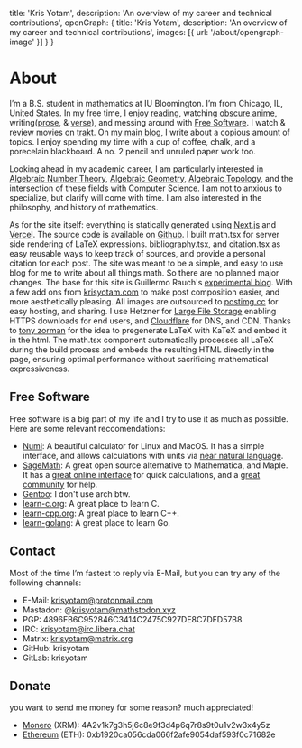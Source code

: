 
  title: 'Kris Yotam',
  description: 'An overview of my career and technical contributions',
  openGraph: {
    title: 'Kris Yotam',
    description: 'An overview of my career and technical contributions',
    images: [{ url: '/about/opengraph-image' }]
  }
}

# About

<a href="https://twitter.com/krisyotam" target="_blank">
  <ProfileImage />
</a>

I&rsquo;m a B.S. student in mathematics at IU Bloomington. I&rsquo;m from
Chicago, IL, United States. In my free time, I enjoy [reading](https://app.thestorygraph.com/profile/krisyotam?redirect=true), watching [obscure anime](https://myanimelist.net/stacks/39037), writing([prose](https://krisyotam/categories), & [verse](https://krisyotam.com/poetry)), and 
messing around with [Free Software](https://www.gnu.org/philosophy/philosophy.html). I watch & review movies on [trakt](https://trakt.tv/users/krisyotam). On my [main blog](https://krisyotam.com), I write about 
a copious amount of topics. I enjoy spending my time with a cup of coffee, chalk, and a porecelain blackboard. A no. 2 pencil and unruled paper work too.

Looking ahead in my academic career, I am particularly interested in [Algebraic Number Theory](https://en.wikipedia.org/wiki/Algebraic_number_theory), [Algebraic Geometry](https://en.wikipedia.org/wiki/Algebraic_geometry), [Algebraic Topology](https://en.wikipedia.org/wiki/Algebraic_topology#:~:text=Algebraic%20topology%20is%20a%20branch,classify%20up%20to%20homotopy%20equivalence), and 
the intersection of these fields with Computer Science. I am not to anxious to specialize, but clarify will come with time.  I am also interested in the philosophy, and history of mathematics.

As for the site itself: everything is statically generated using [Next.js](https://nextjs.org) and [Vercel](https://vercel.com). The source code is available on [Github](https://github.com/krisyotam/mathblog).
I built math.tsx for server side rendering of LaTeX expressions. bibliography.tsx, and citation.tsx as easy reusable ways to keep track of sources, and provide a personal citation for each post.
The site was meant to be a simple, and easy to use blog for me to write about all things math. So there are no planned major changes. The base for this site is Guillermo Rauch's [experimental blog](https://github.com/rauchg/blog).
With a few add ons from [krisyotam.com](https://krisyotam.com) to make post composition easier, and more aesthetically pleasing. 
All images are outsourced to [postimg.cc](https://postimg.cc) for easy hosting, and sharing. I use Hetzner for [Large File Storage](https://www.krisyotam.com/blog/2025/krisyotam-lfs) enabling HTTPS downloads for end users, and [Cloudflare](https://www.cloudflare.com/) for DNS, and CDN.
Thanks to [tony zorman](https://tony-zorman.com/) for the idea to pregenerate LaTeX with KaTeX and embed it in the html. The math.tsx component automatically processes all LaTeX during the build process and embeds the resulting HTML directly in the page, ensuring optimal performance without sacrificing mathematical expressiveness.

## Free Software 
Free software is a big part of my life and I try to use it as much as possible. Here are some relevant reccomendations:

- [Numi](https://numi.app/): A beautiful calculator for Linux and MacOS. It has a simple interface, and allows calculations with units via [near natural language](https://github.com/nikolaeu/numi/wiki).
- [SageMath](https://www.sagemath.org/): A great open source alternative to Mathematica, and Maple. It has a [great online interface](https://sagecell.sagemath.org/) for quick calculations, and a [great community](https://ask.sagemath.org/) for help.
- [Gentoo](https://www.gentoo.org/): I don't use arch btw. 
- [learn-c.org](https://www.learn-c.org/): A great place to learn C.
- [learn-cpp.org](https://www.learn-cpp.org/): A great place to learn C++.
- [learn-golang](https://www.learn-golang.org/): A great place to learn Go. 

## Contact 
Most of the time I’m fastest to reply via E-Mail, but you can try any of the following channels:  

- E-Mail: krisyotam@protonmail.com
- Mastadon: @krisyotam@mathstodon.xyz
- PGP: 4896FB6C952846C3414C2475C927DE8C7DFD57B8
- IRC: krisyotam@irc.libera.chat
- Matrix: krisyotam@matrix.org
- GitHub: krisyotam
- GitLab: krisyotam

## Donate 
you want to send me money for some reason? much appreciated!
- [Monero](https://www.getmonero.org/) (XRM): 4A2v1k7g3h5j6c8e9f3d4p6q7r8s9t0u1v2w3x4y5z
- [Ethereum](https://ethereum.org/en/) (ETH): 0xb1920ca056cda066f2afe9054daf593f0c71682e